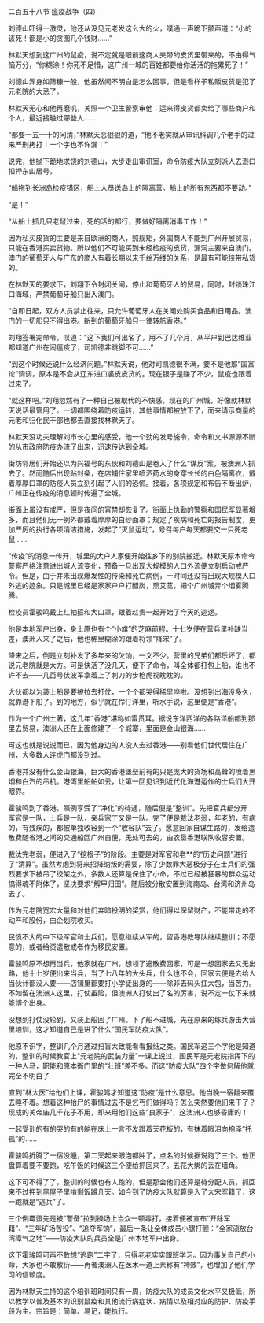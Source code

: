 

二百五十八节 瘟疫战争（四）

刘德山吓得一激灵，他还从没见元老发这么大的火，噗通一声跪下颤声道：“小的该死！都是小的贪图几个钱财……”

林默天想到这广州的鼠疫，说不定就是眼前这商人夹带的皮货里带来的，不由得气恼万分，“你糊涂！你死不足惜，这广州一城的百姓都要给你活活的拖累死了！”

刘德山浑身如筛糠一般，他虽然闹不明白是怎么回事，但是看样子私贩皮货是犯了元老院的大忌了。

林默天无心和他再磨叽，关照一个卫生警察审他：运来得皮货都卖给了哪些商户和个人，最近接触过哪些人……

“都要一五一十的问清，”林默天恶狠狠的道，“他不老实就从审讯科调几个老手的过来严刑拷打！一个字也不许漏！”

说完，他抛下跪地求饶的刘德山，大步走出审讯室，命令防疫大队立刻派人去港口扣押东山居号。

“船拖到长洲岛检疫锚区，船上人员送岛上的隔离营。船上的所有东西都不要动。”

“是！”

“从船上抓几只老鼠过来，死的活的都行，要做好隔离消毒工作！”

因为私买皮货的主要是来自欧洲的商人，照规矩，外国商人不能到广州开展贸易，只能在香港买卖货物。所以他们不可能买到未经检疫的皮货，漏洞主要来自澳门。澳门的葡萄牙人与广东的商人有着长期以来千丝万缕的关系，是最有可能挟带私货的。

在林默天的要求下，刘翔下令封闭关闸，停止和葡萄牙人的贸易，同时，封锁珠江口海域，严禁葡萄牙船只出入澳门。

“自即日起，双方人员禁止往来，只允许葡萄牙人在关闸处购买食品和日用品。澳门的一切船只不得出港。新到的葡萄牙船只一律转航香港。”

刘翔签署完命令，叹道：“这下我们可出名了，用不了几个月，从平户到巴达维亚都知道广州在闹瘟疫了，司凯德非跳脚不可……”

“到这个时候还说什么经济问题。”林默天说，他对司凯德很不满，要不是他那“国富论”调调，原本是不会从辽东进口裘皮皮货的。现在银子是赚了不少，鼠疫也跟着过来了。

“就这样吧。”刘翔忽然有了一种自己被取代的不快感，现在的广州城，好像就林默天说话最管用了。一切都围绕着防疫运转，其他事情都被放下了，而来请示商量的元老和归化民干部也都去直接找林默天了。

林默天没功夫理解刘市长心里的感受，他一个劲的发号施令，命令和文书源源不断的从市政府防疫办流了出来，迅速传达到全城。

街坊邻居们开始还以为兴福号的东伙和刘德山是卷入了什么“谋反”案，被澳洲人抓去了。然而随后出现贴封条，在店铺住家里喷洒药水的身穿长长的白色隔离衣，戴着厚厚口罩的防疫人员立刻引起了人们的恐慌。接着，各项规定和布告不断出炉，广州正在传疫的消息顿时传遍了全城。

街面上虽没有戒严，但是夜间的宵禁却恢复了。街面上执勤的警察和国民军显著增多，而且他们无一例外都戴着厚厚的白纱面罩；规定了疾病和死亡的报告制度，更加严厉的执行各项清洁措施，发起了“灭鼠运动”，号召每户每天都要交一只死老鼠……

“传疫”的消息一传开，城里的大户人家便开始往乡下的别院搬迁。林默天原本命令警察严格注意进出城人流变化，预备一旦出现大规模的人口外流便立刻启动戒严令。但是，由于并未出现爆发性的传染和死亡病例，一时间还没有出现大规模人口外逃的迹象。只是城里已经是家家户户打醋炭，熏艾蒿，把个广州城弄个烟雾腾腾。

检疫员霍骏鸣戴上红袖箍和大口罩，跟着赵贵一起开始了今天的巡逻。

他是本地军户出身，身上原也有个“小旗”的芝麻前程。十七岁便在营兵里补缺当差，澳洲人来了之后，他也稀里糊涂的跟着将领“降宋”了。

降宋之后，倒是立刻补发了多年来的欠饷，一文不少。营里的兄弟们都乐坏了，都说元老院就是大方。可是快活了没几天，便下了命令，叫全体都打包上船，谁也不许不去――几百号伏波军拿着上了刺刀的步枪虎视眈眈的。

大伙都以为装上船是要被拉去打仗，一个个都哭得稀里哗啦。没想到出海没多久，就靠港下船了。到的地方，似乎就在伶仃洋里，听水手说，这里便是“香港”。

作为一个广州土著，这几年“香港”堪称如雷贯耳。据说东洋西洋的各路洋船都到那里去贸易，澳洲人还在上面修建了一个城寨，里面是金山银海……

可这也就是说说而已，因为他身边的人没人去过香港――别看他们世代居住在广州，大多数人连虎门都没到过。

香港并没有什么金山银海，巨大的香港堡垒前有的只是庞大的货场和高耸的喷着黑烟和白汽的吊机。港湾里船舶如云，让第一回见识到近代化海港运作的士兵们大开眼界。

霍骏鸣到了香港，照例享受了“净化”的待遇，随后便是“整训”。先把官兵都分开：军官是一队，士兵是一队，亲兵家丁又是一队。完了便是裁汰老弱，年老的，有病的，有残疾的，都被单独收容到一个“收容队”去了。愿意回家自谋生路的，发给遣散费随省港之间的交通船回广州自便，无处可去的，由农垦香港联队收容安置。

裁汰完老弱，便进入了“挖根子”的阶段。主要是对军官和老**的“历史问题”进行了“清算”。虽然考虑到将来招降纳叛的需要，除了少数罪大恶极分子在士兵们的强烈要求下被吊了绞架之外，多数人还算是保住了小命，不过已经被狂暴的群众运动搞得魂不附体了，坚决要求“解甲归田”。随后被分散安置到海南岛、台湾和济州岛去了。

作为元老院宽宏大量和对他们弃暗投明的奖赏，他们得以保留财产，不能带走的不动产和股份，由企划院收买。

民愤不大的中下级军官和士兵们，愿意继续从军的，留香港教导队继续整训；不愿意的，或者给资遣散或者作为移民安置。

霍骏鸣原不想再当兵，他家就在广州，想领了遣散费回家，可是一想回家去又无出路，他十七岁便出来当兵，当了七八年的大头兵，什么也不会，回家去便是去给人当伙计都没人要――店铺里都要打小学徒出身的――除非去码头扛大包，当苦力。不如留在澳洲人这里，打仗虽险，但澳洲人打仗出了名的厉害，说不定一仗下来就能博个出身。

没想到打仗没轮到，又装上船回了广州。下了船不进城，先在原来的练兵游击大营里培训，这才知道自己是进了什么“国民军防疫大队”。

他原不识字，整训几个月通过扫盲大致能看看报纸之类。国民军这三个字他是知道的，整训的时候教官上“元老院的武装力量”一课上说过，国民军是元老院指挥下的一种人马，职能和原本衙门里的“壮班”差不多。而这“防疫大队”四个字做何解他就完全不明白了

直到“林太医”给他们上课，霍骏鸣才知道这“防疫”是什么意思。他当晚一宿翻来覆去睡不着。想着这种抬尸的事情过去不是乞丐们做得吗？怎么突然要他们来干了？现成的关帝庙几千花子不用，却来用他们这些“良家子”，这澳洲人也够昏庸的！

一起受训的有的哭的有的躺在床上一言不发蹬着天花板的，有抹着眼泪向袍泽“托孤”的……

霍骏鸣折腾了一宿没睡，第二天起来眼泡都肿了，点名的时候据说跑了三个。他正盘算着要不要跑，吃午饭的时候这三个便给抓回来了。五花大绑的丢在墙角。

这下可不得了了，整训的时候也有人跑的，但是那会他们还算是待分配人员，抓回来不过押到黑屋子里啃剩饭蹲几天。如今到了防疫大队就算是入了大宋军籍了，这一跑就是“逃兵”了。

三个倒霉蛋先是被“警备”拉到操场上当众一顿毒打，接着便被宣布“开除军籍”、“三年矿场苦役”、“追夺军饷”，最后一条让全体成员小腿打颤：“全家流放台湾瘴气之地”――防疫大队的兵员全是广州本地军户出身。

这下霍骏鸣可再不敢想“逃跑”二字了，只得老老实实跟班学习。因为事关自己的小命，大家也不敢敷衍――再者澳洲人在医术一道上素称有“神效”，也增加了他们学习的信赖度。

因为林默天主持的这个培训班时间只有一周，防疫大队的成员文化水平又极低，所以教学以普及基本的识别鼠疫和其他流行病症状、病情以及相对应的防护、防疫手段为主。宗旨是：简单、易记，能执行。

